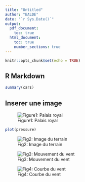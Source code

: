 ```yaml
---
title: "Untitled"
author: "BALDE"
date: "`r Sys.Date()`"
output:
  pdf_document:
    toc: true
  html_document:
    toc: true
    number_sections: true
---
```


```r
knitr::opts_chunk$set(echo = TRUE)
```

## R Markdown

```r
summary(cars)
```

## Inserer une image
![Figure1: Palais royal ](.\dossier git\Dossier image\image_1.jpg)

```r
plot(pressure)
```

![Fig2: Image du terrain](./dossier git/Dossier image/Image terrain.jpg) 

![Fig3: Mouvement du vent](./dossier git/Dossier image/Mouvement_vent.png) 


![Fig4: Courbe du vent](./dossier git/Dossier image/Courbe_vent.png)
